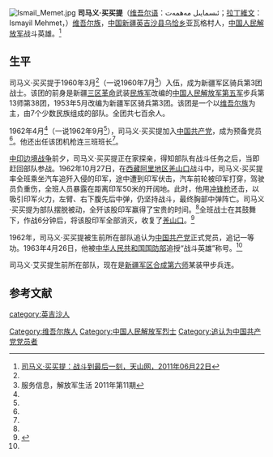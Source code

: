 [[File:Ismail_Memet.jpg|thumb]]
'''司马义·买买提'''（[[维吾尔语|维吾尔语]]：ئىسمايىل مەھمەت；[[拉丁維文|拉丁維文]]：Ismayil Mehmet，{{bd|1940年|1月|1962年|10月27日|catIdx=S司}}）[[维吾尔族|维吾尔族]]，[[中国|中国]][[新疆|新疆]][[英吉沙县|英吉沙县]][[乌恰乡|乌恰乡]]亚瓦格村人，[[中国人民解放军|中国人民解放军]]战斗英雄。<ref name=tsw>[http://www.ts.cn/news/content/2011-06/22/content_5910597.htm 司马义·买买提：战斗到最后一刻，天山网，2011年06月22日]{{Dead link|date=2019年12月 |bot=InternetArchiveBot |fix-attempted=yes }}</ref>

== 生平 ==
司马义·买买提于1960年3月<ref name=tsw/>（一说1960年7月<ref name=fw>服务信息，解放军生活 2011年第11期</ref>）入伍，成为新疆军区骑兵第3团战士。该团的前身是新疆[[三区革命|三区革命]]武装[[民族军|民族军]]改编的[[中国人民解放军第五军|中国人民解放军第五军]]步兵第13师第38团，1953年5月改编为新疆军区骑兵第3团。该团是一个以[[维吾尔族|维吾尔族]]为主，由7个少数民族组成的部队。全团共七百余人。

1962年4月<ref name=tsw/>（一说1962年9月<ref name=fw/>），司马义·买买提加入[[中国共产党|中国共产党]]，成为预备党员<ref name=tsw/>。他还出任该团机枪连三班班长<ref name=fw/>。

[[中印边境战争|中印边境战争]]前夕，司马义·买买提正在家探亲，得知部队有战斗任务之后，当即赶回部队参战。1962年10月27日，在[[西藏|西藏]][[阿里地区|阿里地区]][[羌山口|羌山口]]战斗中，司马义·买买提率全班乘坐汽车追歼入侵的印军，途中遭到印军伏击，汽车前轮被印军打穿，驾驶员负重伤，全班人员暴露在距离印军50米的开阔地。此时，他用[[冲锋枪|冲锋枪]]还击，以吸引印军火力，左臂、右下腹先后中弹，仍坚持战斗，最终胸部中弹阵亡。司马义·买买提为部队摆脱被动，全歼该股印军赢得了宝贵的时间。<ref name=tsw/>全班战士在其鼓舞下，作战6分钟后，将该股印军全部消灭，收复了[[羌山口|羌山口]]。<ref>{{Cite web |url=http://www.xzali.gov.cn/acby/427.jhtml |title=司马义.买买提，阿里网，2011-03-08 |access-date=2013-04-07 |archive-url=https://web.archive.org/web/20130126212743/http://www.xzali.gov.cn/acby/427.jhtml |archive-date=2013-01-26 |dead-url=yes }}</ref>

1962年，司马义·买买提被生前所在部队追认为[[中国共产党|中国共产党]]正式党员，追记一等功。1963年4月26日，他被[[中华人民共和国国防部|中华人民共和国国防部]]追授“战斗英雄”称号。<ref name=tsw/>

司马义·艾买提生前所在部队，现在是[[新疆军区|新疆军区]][[合成第六师|合成第六师]]某装甲步兵连。

==参考文献==
{{reflist}}

{{DEFAULTSORT:Ismail Memet}}
[[category:英吉沙人|category:英吉沙人]]
[[Category:维吾尔族人|Category:维吾尔族人]]
[[Category:中国人民解放军烈士|Category:中国人民解放军烈士]]
[[Category:追认为中国共产党党员者|Category:追认为中国共产党党员者]]